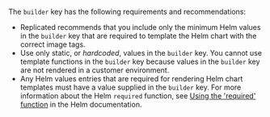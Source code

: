 The `builder` key has the following requirements and recommendations:
* Replicated recommends that you include only the minimum Helm values in the `builder` key that are required to template the Helm chart with the correct image tags.
* Use only static, or _hardcoded_, values in the `builder` key. You cannot use template functions in the `builder` key because values in the `builder` key are not rendered in a customer environment.
* Any Helm values entries that are required for rendering Helm chart templates must have a value supplied in the `builder` key. For more information about the Helm `required` function, see [Using the 'required' function](https://helm.sh/docs/howto/charts_tips_and_tricks/#using-the-required-function) in the Helm documentation.